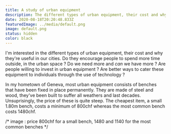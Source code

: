 ```yaml
---
title: A study of urban equipment
description: The different types of urban equipment, their cost and why they're useful in our cities. 
date: 2020-08-18T20:20:48.833Z
featuredImage: ../media/default.png
image: default.png
status: hidden
color: black
---
```


I'm interested in the different types of urban equipment, their cost
and why they're useful in our cities. Do they encourage people to spend
more time outside, in the urban space ? Do we need more and *can* we have 
more ? Are people willing to invest in urban equipment ? Are better ways
to cater these equipment to individuals through the use of technology ?

In my hometown of Geneva, most urban equipment consists of benches that have
been fixed in place permanently. They are made of steel and wood, they've been
built to suffer all weathers and last decades. Unsuprisingly, the price of 
these is quite steep. The cheapest item, a small 1.80m bench, costs a minimum of 
800chf whereas the most common bench costs 1480chf. 

/* image : price 800chf for a small bench, 1480 and 1140 for the most common benches */